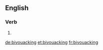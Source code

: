 ==English==

===Verb===
{{head|en|present participle}}

# {{present participle of|bivouac|lang=en}}

[[de:bivouacking]]
[[et:bivouacking]]
[[fr:bivouacking]]